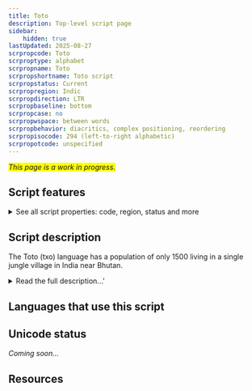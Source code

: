 ```yaml
---
title: Toto
description: Top-level script page
sidebar:
    hidden: true
lastUpdated: 2025-08-27
scrpropcode: Toto
scrproptype: alphabet
scrpropname: Toto
scrpropshortname: Toto script
scrpropstatus: Current
scrpropregion: Indic
scrpropdirection: LTR
scrpropbaseline: bottom
scrpropcase: no
scrpropwspace: between words
scrpropbehavior: diacritics, complex positioning, reordering
scrpropisocode: 294 (left-to-right alphabetic)
scrpropotcode: unspecified
---
```


<span style='background-color:yellow'>_This page is a work in progress._</span>


## Script features

<details>
<summary> See all script properties: code, region, status and more</summary>
<ScriptInfo />
</details>

## Script description

The Toto (txo) language has a population of only 1500 living in a single jungle village in India near Bhutan.

<details>
<summary>Read the full description...'</summary>The script for Toto was designed by Dhaniram Toto who is an elder in the Toto community. The script was officially launched in the community on 22nd May 2015. 

The script supports the 30 phonemes found in the language.

####  Tone

Tone is only used when the lack of it would confuse two words (the same could be said of vowel length). When tone is used it can either be rising or falling, and it is pronounced across the entire word (or phrase) - most easily heard in the final syllable. Tone is carried in the lexical stem but generally heard most in the suffix morphemes. A character for rising tone is included in the script. Falling tone is not marked. The tone marker appears only on vowels, and it is currently placed on the first vowel of the stem.

####  Vowel Length

Another [supra-segmental](/reference/glossary#supraseg) that is only used when required for contrast is vowel length. Vowel length is indicated by doubling the vowels.

Some words have a vowel sound that is repeated with a very short gap between. In these words an apostrophe ( ’ ) is used between the vowels. It is recommended that implementations use U+02BC MODIFIER LETTER APOSTROPHE to represent this.

####  Breathiness

Breathiness is only marked on vowels. Front vowels all have contrasting breathy versions, but not back vowels. Mid and close front vowels also have rounded versions that contrast.

####  Diphthongs

There is some debate about whether there are diphthongs in the language. In the Toto script they are not written.

####  Digits

There are currently no script-specific digits. A column including 10 free slots may be needed in the future if the community decides to encode script-specific digits.

####  Punctuation

Latin script punctuation is currently being used with the Toto script. An apostrophe is also used to mark a glottal.
</details>

## Languages that use this script

<WsList script='Toto' wsMax='5' />

## Unicode status

_Coming soon..._

## Resources

<ScriptResources detailSummary='seemore' />


